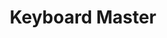 ---
title: 'Keyboard Master'
shortTitle: 'Keyboard Master'
exampleType: 'component'
category: 'Components'
subcategory: 'Keybinding'
selectedFile: component.js
tags: ['component', 'keybinding', 'keys', 'keyboard']
description: A comprehensive example showcasing all types of keyboard bindings
---